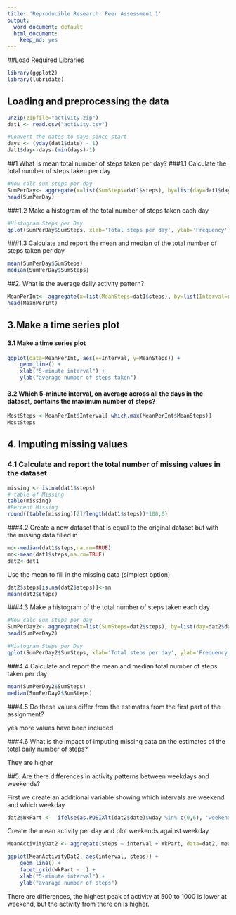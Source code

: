 ```yaml
---
title: 'Reproducible Research: Peer Assessment 1'
output:
  word_document: default
  html_document:
    keep_md: yes
---
```

##Load Required Libraries
```r
library(ggplot2)
library(lubridate)
```

## Loading and preprocessing the data
```r
unzip(zipfile="activity.zip")
dat1 <- read.csv("activity.csv")

#Convert the dates to days since start
days <- (yday(dat1$date) - 1)
dat1$day<-days-(min(days)-1)
```


##1 What is mean total number of steps taken per day?
###1.1 Calculate the total number of steps taken per day
```r
#Now calc sum steps per day
SumPerDay<- aggregate(x=list(SumSteps=dat1$steps), by=list(day=dat1$day), FUN=sum, na.rm=TRUE)
head(SumPerDay)
```
###1.2 Make a histogram of the total number of steps taken each day

```r
#Histogram Steps per Day
qplot(SumPerDay$SumSteps, xlab='Total steps per day', ylab='Frequency')
```
###1.3 Calculate and report the mean and median of the total number of steps taken per day
```r
mean(SumPerDay$SumSteps)
median(SumPerDay$SumSteps)
```


##2. What is the average daily activity pattern?
```r
MeanPerInt<- aggregate(x=list(MeanSteps=dat1$steps), by=list(Interval=dat1$interval), FUN=mean, na.rm=TRUE)
head(MeanPerInt)
```
## 3.Make a time series plot
#### 3.1 Make a time series plot
```r
ggplot(data=MeanPerInt, aes(x=Interval, y=MeanSteps)) +
    geom_line() +
    xlab("5-minute interval") +
    ylab("average number of steps taken") 
```

#### 3.2 Which 5-minute interval, on average across all the days in the dataset, contains the maximum number of steps?
```r
MostSteps <-MeanPerInt$Interval[ which.max(MeanPerInt$MeanSteps)]
MostSteps
```

## 4. Imputing missing values
### 4.1 Calculate and report the total number of missing values in the dataset
```r
missing <- is.na(dat1$steps)
# table of Missing
table(missing)
#Percent Missing
round((table(missing)[2]/length(dat1$steps))*100,0)
```
###4.2 Create a new dataset that is equal to the original dataset but with the missing data filled in
```r
md<-median(dat1$steps,na.rm=TRUE)
mn<-mean(dat1$steps,na.rm=TRUE)
dat2<-dat1
```
Use the mean to fill in the missing data (simplest option)

```r
dat2$steps[is.na(dat2$steps)]<-mn
mean(dat2$steps)
```

###4.3 Make a histogram of the total number of steps taken each day
```r
#Now calc sum steps per day
SumPerDay2<- aggregate(x=list(SumSteps=dat2$steps), by=list(day=dat2$day), FUN=sum, na.rm=F)
head(SumPerDay2)

#Histogram Steps per Day
qplot(SumPerDay2$SumSteps, xlab='Total steps per day', ylab='Frequency')
```


###4.4 Calculate and report the mean and median total number of steps taken per day
```r
mean(SumPerDay2$SumSteps)
median(SumPerDay2$SumSteps)
```
###4.5 Do these values differ from the estimates from the first part of the assignment?

yes more values have been included

###4.6 What is the impact of imputing missing data on the estimates of the total daily number of steps?

They are higher

##5. Are there differences in activity patterns between weekdays and weekends?

First we create an additional variable showing which intervals are weekend and which weekday
```r
dat2$WkPart <-  ifelse(as.POSIXlt(dat2$date)$wday %in% c(0,6), 'weekend', 'weekday')
```
Create the mean activity per day and plot weekends against weekday
```r
MeanActivityDat2 <- aggregate(steps ~ interval + WkPart, data=dat2, mean)

ggplot(MeanActivityDat2, aes(interval, steps)) + 
    geom_line() + 
    facet_grid(WkPart ~ .) +
    xlab("5-minute interval") + 
    ylab("avarage number of steps")
```
There are differences, the highest peak of activity at 500 to 1000 is lower at weekend, but the activity from there on is higher.